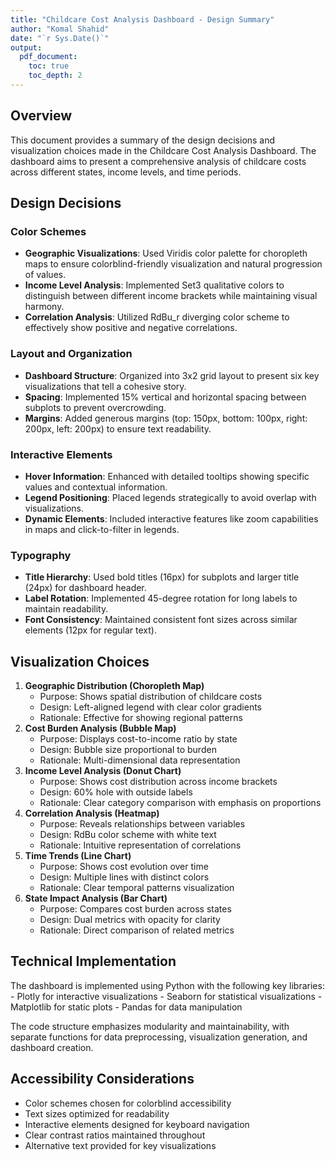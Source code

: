 ```yaml
---
title: "Childcare Cost Analysis Dashboard - Design Summary"
author: "Komal Shahid"
date: "`r Sys.Date()`"
output:
  pdf_document:
    toc: true
    toc_depth: 2
---
```


## Overview

This document provides a summary of the design decisions and visualization choices made in the Childcare Cost Analysis Dashboard. The dashboard aims to present a comprehensive analysis of childcare costs across different states, income levels, and time periods.

## Design Decisions

### Color Schemes
- **Geographic Visualizations**: Used Viridis color palette for choropleth maps to ensure colorblind-friendly visualization and natural progression of values.
- **Income Level Analysis**: Implemented Set3 qualitative colors to distinguish between different income brackets while maintaining visual harmony.
- **Correlation Analysis**: Utilized RdBu_r diverging color scheme to effectively show positive and negative correlations.

### Layout and Organization
- **Dashboard Structure**: Organized into 3x2 grid layout to present six key visualizations that tell a cohesive story.
- **Spacing**: Implemented 15% vertical and horizontal spacing between subplots to prevent overcrowding.
- **Margins**: Added generous margins (top: 150px, bottom: 100px, right: 200px, left: 200px) to ensure text readability.

### Interactive Elements
- **Hover Information**: Enhanced with detailed tooltips showing specific values and contextual information.
- **Legend Positioning**: Placed legends strategically to avoid overlap with visualizations.
- **Dynamic Elements**: Included interactive features like zoom capabilities in maps and click-to-filter in legends.

### Typography
- **Title Hierarchy**: Used bold titles (16px) for subplots and larger title (24px) for dashboard header.
- **Label Rotation**: Implemented 45-degree rotation for long labels to maintain readability.
- **Font Consistency**: Maintained consistent font sizes across similar elements (12px for regular text).

## Visualization Choices

1. **Geographic Distribution (Choropleth Map)**
   - Purpose: Shows spatial distribution of childcare costs
   - Design: Left-aligned legend with clear color gradients
   - Rationale: Effective for showing regional patterns

2. **Cost Burden Analysis (Bubble Map)**
   - Purpose: Displays cost-to-income ratio by state
   - Design: Bubble size proportional to burden
   - Rationale: Multi-dimensional data representation

3. **Income Level Analysis (Donut Chart)**
   - Purpose: Shows cost distribution across income brackets
   - Design: 60% hole with outside labels
   - Rationale: Clear category comparison with emphasis on proportions

4. **Correlation Analysis (Heatmap)**
   - Purpose: Reveals relationships between variables
   - Design: RdBu color scheme with white text
   - Rationale: Intuitive representation of correlations

5. **Time Trends (Line Chart)**
   - Purpose: Shows cost evolution over time
   - Design: Multiple lines with distinct colors
   - Rationale: Clear temporal patterns visualization

6. **State Impact Analysis (Bar Chart)**
   - Purpose: Compares cost burden across states
   - Design: Dual metrics with opacity for clarity
   - Rationale: Direct comparison of related metrics

## Technical Implementation

The dashboard is implemented using Python with the following key libraries:
- Plotly for interactive visualizations
- Seaborn for statistical visualizations
- Matplotlib for static plots
- Pandas for data manipulation

The code structure emphasizes modularity and maintainability, with separate functions for data preprocessing, visualization generation, and dashboard creation.

## Accessibility Considerations

- Color schemes chosen for colorblind accessibility
- Text sizes optimized for readability
- Interactive elements designed for keyboard navigation
- Clear contrast ratios maintained throughout
- Alternative text provided for key visualizations 